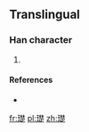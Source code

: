 ==Translingual==

===Han character===
{{Han char|rn=96|rad=玉|as=13|sn=17|four=|canj=MGDDO}}

# {{defn|Han|sort=玉13}}

====References====
* {{Han ref|kx=0744.021|hdz=80019.050|uh=74B4|ud=29876}}

[[fr:璴]]
[[pl:璴]]
[[zh:璴]]